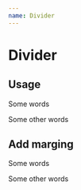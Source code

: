 ```yaml
---
name: Divider
---
```



# Divider

<PropsTable of={Divider} />

## Usage

<Playground >

Some words

<Divider />

Some other words

</Playground>

## Add marging

<Playground >

Some words

<Divider marginSize={4} />

Some other words

</Playground>
